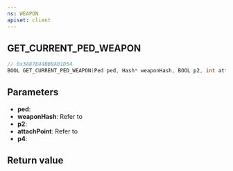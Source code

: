 ```yaml
---
ns: WEAPON
apiset: client
---
```

## GET_CURRENT_PED_WEAPON

```c
// 0x3A87E44BB9A01D54
BOOL GET_CURRENT_PED_WEAPON(Ped ped, Hash* weaponHash, BOOL p2, int attachPoint, BOOL p4);
```

## Parameters
* **ped**:
* **weaponHash**: Refer to <EmbeddedEnum type="eWeaponHash" />
* **p2**:
* **attachPoint**: Refer to <EmbeddedEnum type="eWeaponAttachPoint" />
* **p4**:

## Return value
